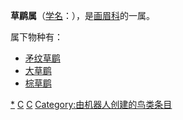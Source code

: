 {{Automatic taxobox
| taxon = Babax
| authority = David, 1875
| subdivision_ranks = [[物种|种]]
| subdivision = 见正文
}}

'''草鹛属'''（[[学名|学名]]：{{lang|la|''Babax''}}），是[[画眉科|画眉科]]的一属。

属下物种有：
* [[矛纹草鹛|矛纹草鹛]] {{lang|la|''Babax lanceolatus''}}
* [[大草鹛|大草鹛]] {{lang|la|''Babax waddelli''}}
* [[棕草鹛|棕草鹛]] {{lang|la|''Babax koslowi''}}

{{Taxonbar}}
[[Category:草鹛属|*]]
[[Category:画眉科|C]]
[[Category:1875年描述的分类群|C]]
[[Category:由机器人创建的鸟类条目|Category:由机器人创建的鸟类条目]]